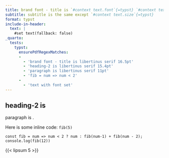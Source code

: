 ```yaml
---
title: brand font - title is `#context text.font`{=typst} `#context text.size`{=typst}
subtitle: subtitle is the same except `#context text.size`{=typst}
format: typst
include-in-header:
  text: |
    #set text(fallback: false)
_quarto:
  tests:
    typst:
      ensurePdfRegexMatches:
      -
        - 'brand font - title is libertinus serif 16.5pt'
        - 'heading-2 is libertinus serif 15.4pt'
        - 'paragraph is libertinus serif 11pt'
        - 'fib = num => num < 2'
      -
        - 'text with font set'
---
```


## heading-2 is `#context text.font`{=typst} `#context text.size`{=typst}

paragraph is `#context text.font`{=typst} `#context text.size`{=typst}.

Here is some inline code: `fib(5)`

```
const fib = num => num < 2 ? num : fib(num-1) + fib(num - 2);
console.log(fib(12))
```

{{< lipsum 5 >}}

